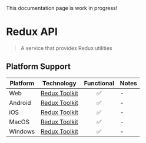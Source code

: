 
<Callout type="warning">
  This documentation page is work in progress!
</Callout>

# Redux API

> A service that provides Redux utilities

## Platform Support

| Platform | Technology | Functional | Notes |
| -------- | ---------- | :--------: | ----- |
| Web | [Redux Toolkit](https://github.com/reduxjs/redux-toolkit) | ✅ | - |
| Android | [Redux Toolkit](https://github.com/reduxjs/redux-toolkit) | ✅ | - |
| iOS | [Redux Toolkit](https://github.com/reduxjs/redux-toolkit) | ✅ | - |
| MacOS | [Redux Toolkit](https://github.com/reduxjs/redux-toolkit) | ✅ | - |
| Windows | [Redux Toolkit](https://github.com/reduxjs/redux-toolkit) | ✅ | - |
